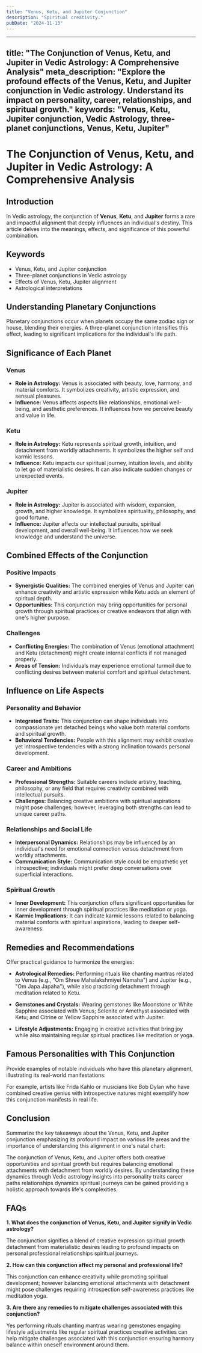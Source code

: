 ```yaml
---
title: "Venus, Ketu, and Jupiter Conjunction"
description: "Spiritual creativity."
pubDate: "2024-11-13"
---
```


---
title: "The Conjunction of Venus, Ketu, and Jupiter in Vedic Astrology: A Comprehensive Analysis"
meta_description: "Explore the profound effects of the Venus, Ketu, and Jupiter conjunction in Vedic astrology. Understand its impact on personality, career, relationships, and spiritual growth."
keywords: "Venus, Ketu, Jupiter conjunction, Vedic Astrology, three-planet conjunctions, Venus, Ketu, Jupiter"
---

# The Conjunction of Venus, Ketu, and Jupiter in Vedic Astrology: A Comprehensive Analysis

## Introduction

In Vedic astrology, the conjunction of **Venus**, **Ketu**, and **Jupiter** forms a rare and impactful alignment that deeply influences an individual's destiny. This article delves into the meanings, effects, and significance of this powerful combination.

## Keywords

- Venus, Ketu, and Jupiter conjunction
- Three-planet conjunctions in Vedic astrology
- Effects of Venus, Ketu, Jupiter alignment
- Astrological interpretations

## Understanding Planetary Conjunctions

Planetary conjunctions occur when planets occupy the same zodiac sign or house, blending their energies. A three-planet conjunction intensifies this effect, leading to significant implications for the individual's life path.

## Significance of Each Planet

### Venus

- **Role in Astrology:** Venus is associated with beauty, love, harmony, and material comforts. It symbolizes creativity, artistic expression, and sensual pleasures.
- **Influence:** Venus affects aspects like relationships, emotional well-being, and aesthetic preferences. It influences how we perceive beauty and value in life.

### Ketu

- **Role in Astrology:** Ketu represents spiritual growth, intuition, and detachment from worldly attachments. It symbolizes the higher self and karmic lessons.
- **Influence:** Ketu impacts our spiritual journey, intuition levels, and ability to let go of materialistic desires. It can also indicate sudden changes or unexpected events.

### Jupiter

- **Role in Astrology:** Jupiter is associated with wisdom, expansion, growth, and higher knowledge. It symbolizes spirituality, philosophy, and good fortune.
- **Influence:** Jupiter affects our intellectual pursuits, spiritual development, and overall well-being. It influences how we seek knowledge and understand the universe.

## Combined Effects of the Conjunction

### Positive Impacts

- **Synergistic Qualities:** The combined energies of Venus and Jupiter can enhance creativity and artistic expression while Ketu adds an element of spiritual depth.
- **Opportunities:** This conjunction may bring opportunities for personal growth through spiritual practices or creative endeavors that align with one's higher purpose.

### Challenges

- **Conflicting Energies:** The combination of Venus (emotional attachment) and Ketu (detachment) might create internal conflicts if not managed properly.
- **Areas of Tension:** Individuals may experience emotional turmoil due to conflicting desires between material comfort and spiritual detachment.

## Influence on Life Aspects

### Personality and Behavior

- **Integrated Traits:** This conjunction can shape individuals into compassionate yet detached beings who value both material comforts and spiritual growth.
- **Behavioral Tendencies:** People with this alignment may exhibit creative yet introspective tendencies with a strong inclination towards personal development.

### Career and Ambitions

- **Professional Strengths:** Suitable careers include artistry, teaching, philosophy, or any field that requires creativity combined with intellectual pursuits.
- **Challenges:** Balancing creative ambitions with spiritual aspirations might pose challenges; however, leveraging both strengths can lead to unique career paths.

### Relationships and Social Life

- **Interpersonal Dynamics:** Relationships may be influenced by an individual's need for emotional connection versus detachment from worldly attachments.
- **Communication Style:** Communication style could be empathetic yet introspective; individuals might prefer deep conversations over superficial interactions.

### Spiritual Growth

- **Inner Development:** This conjunction offers significant opportunities for inner development through spiritual practices like meditation or yoga.
- **Karmic Implications:** It can indicate karmic lessons related to balancing material comforts with spiritual aspirations, leading to deeper self-awareness.

## Remedies and Recommendations

Offer practical guidance to harmonize the energies:

- **Astrological Remedies:** Performing rituals like chanting mantras related to Venus (e.g., "Om Shree Mahalakshmiyei Namaha") and Jupiter (e.g., "Om Japa Japaha"), while also practicing detachment through meditation related to Ketu.
  
- **Gemstones and Crystals:** Wearing gemstones like Moonstone or White Sapphire associated with Venus; Selenite or Amethyst associated with Ketu; and Citrine or Yellow Sapphire associated with Jupiter.
  
- **Lifestyle Adjustments:** Engaging in creative activities that bring joy while also maintaining regular spiritual practices like meditation or yoga.

## Famous Personalities with This Conjunction

Provide examples of notable individuals who have this planetary alignment, illustrating its real-world manifestations:

For example, artists like Frida Kahlo or musicians like Bob Dylan who have combined creative genius with introspective natures might exemplify how this conjunction manifests in real life.

## Conclusion

Summarize the key takeaways about the Venus, Ketu, and Jupiter conjunction emphasizing its profound impact on various life areas and the importance of understanding this alignment in one's natal chart:

The conjunction of Venus, Ketu, and Jupiter offers both creative opportunities and spiritual growth but requires balancing emotional attachments with detachment from worldly desires. By understanding these dynamics through Vedic astrology insights into personality traits career paths relationships dynamics spiritual journeys can be gained providing a holistic approach towards life's complexities.

## FAQs

**1. What does the conjunction of Venus, Ketu, and Jupiter signify in Vedic astrology?**

The conjunction signifies a blend of creative expression spiritual growth detachment from materialistic desires leading to profound impacts on personal professional relationships spiritual journeys.

**2. How can this conjunction affect my personal and professional life?**

This conjunction can enhance creativity while promoting spiritual development; however balancing emotional attachments with detachment might pose challenges requiring introspection self-awareness practices like meditation yoga.

**3. Are there any remedies to mitigate challenges associated with this conjunction?**

Yes performing rituals chanting mantras wearing gemstones engaging lifestyle adjustments like regular spiritual practices creative activities can help mitigate challenges associated with this conjunction ensuring harmony balance within oneself environment around them.


